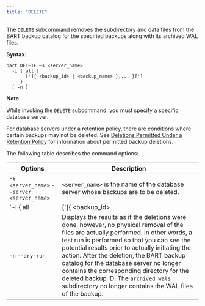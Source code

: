 ```yaml
---
title: "DELETE"
---
```


<div id="delete" class="registered_link"></div>

The `DELETE` subcommand removes the subdirectory and data files from the BART backup catalog for the specified backups along with its archived WAL files.

**Syntax:**

```text
bart DELETE –s <server_name>
  -i { all |
       [']{ <backup_id> | <backup_name> },... }[']
     }
  [ -n ]
```

<div class="note">

<div class="title">

**Note**

</div>

While invoking the `DELETE` subcommand, you must specify a specific database server.

</div>

For database servers under a retention policy, there are conditions where certain backups may not be deleted. See [Deletions Permitted Under a Retention Policy](../02_managing_backups_using_a_retention_policy/04_managing_the_backups_based_on_the_retention_policy/#deletions_permitted_under_retention_policy) for information about permitted backup deletions.

The following table describes the command options:

| Options                                                                                                                        | Description                                                                                                                                                                                                                                                                                                                                                                                                                                                                     |
| ------------------------------------------------------------------------------------------------------------------------------ | ------------------------------------------------------------------------------------------------------------------------------------------------------------------------------------------------------------------------------------------------------------------------------------------------------------------------------------------------------------------------------------------------------------------------------------------------------------------------------- |
| `-s <server_name>`  `--server <server_name>`                                                                                   | `<server_name>` is the name of the database server whose backups are to be deleted.                                                                                                                                                                                                                                                                                                                                                                                             |
| `-i { all | [']{ <backup_id> | <backup_name> },... }['] }`  `--backupid { all | [']{ <backup_id> | <backup_name> },... }['] }` | `<backup_id>` is the backup identifier of the backup to be deleted and `<backup_name>` is the user-defined alphanumeric name for the backup. Multiple backup identifiers and backup names may be specified in a comma-separated list. The list must be enclosed within single quotes if there is any white space appearing before or after each comma. If `all` is specified, all of the backups and their archived WAL files for the specified database server are deleted.    |
| `-n` `--dry-run`                                                                                                               | Displays the results as if the deletions were done, however, no physical removal of the files are actually performed. In other words, a test run is performed so that you can see the potential results prior to actually initiating the action. After the deletion, the BART backup catalog for the database server no longer contains the corresponding directory for the deleted backup ID. The `archived_wals` subdirectory no longer contains the WAL files of the backup. |

